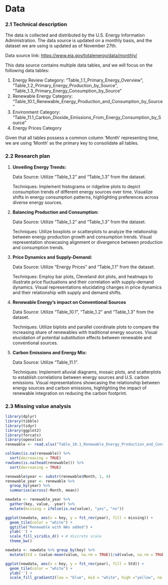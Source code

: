 # Data

### 2.1 Technical description

The data is collected and distributed by the U.S. Energy Information Administration. The data source is updated on a monthly basis, and the dataset we are using is updated as of November 27th.

Data source link: <https://www.eia.gov/totalenergy/data/monthly/>

This data source contains multiple data tables, and we will focus on the following data tables:

1.  Energy Review Category: "Table_1.1_Primary_Energy_Overview", "Table_1.2_Primary_Energy_Production_by_Source", "Table_1.3_Primary_Energy_Consumption_by_Source"
2.  Renewable Energy Category: "Table_10.1_Renewable_Energy_Production_and_Consumption_by_Source"
3.  Environment Category: "Table_11.1_Carbon_Dioxide_Emissions_From_Energy_Consumption_by_Source"
4.  Energy Prices Category

Given that all tables possess a common column 'Month' representing time, we are using 'Month' as the primary key to consolidate all tables.

### 2.2 Research plan

1.  **Unveiling Energy Trends:**

    Data Source: Utilize "Table_1.2" and "Table_1.3" from the dataset.

    Techniques: Implement histograms or ridgeline plots to depict consumption trends of different energy sources over time. Visualize shifts in energy consumption patterns, highlighting preferences across diverse energy sources.

2.  **Balancing Production and Consumption:**

    Data Source: Utilize "Table_1.2" and "Table_1.3" from the dataset.

    Techniques: Utilize boxplots or scatterplots to analyze the relationship between energy production growth and consumption trends. Visual representation showcasing alignment or divergence between production and consumption trends.

3.  **Price Dynamics and Supply-Demand:**

    Data Source: Utilize "Energy Prices" and "Table_1.1" from the dataset.

    Techniques: Employ bar plots, Cleveland dot plots, and heatmaps to illustrate price fluctuations and their correlation with supply-demand dynamics. Visual representations elucidating changes in price dynamics and their relationship with supply and demand shifts.

4.  **Renewable Energy's impact on Conventional Sources**

    Data Source: Utilize "Table_10.1", "Table_1.2" and "Table_1.3" from the dataset.

    Techniques: Utilize biplots and parallel coordinate plots to compare the increasing share of renewables with traditional energy sources. Visual elucidation of potential substitution effects between renewable and conventional sources.

5.  **Carbon Emissions and Energy Mix:**

    Data Source: Utilize "Table_11.1".

    Techniques: Implement alluvial diagrams, mosaic plots, and scatterplots to establish correlations between energy sources and U.S. carbon emissions. Visual representations showcasing the relationship between energy sources and carbon emissions, highlighting the impact of renewable integration on reducing the carbon footprint.

### 2.3 Missing value analysis

```r
library(dplyr)
library(tibble)
library(tidyr)
library(ggplot2)
library(forcats)
library(openxlsx)
renewable <- read.xlsx("Table_10.1_Renewable_Energy_Production_and_Consumption_by_Source.xlsx")
```

```r
colSums(is.na(renewable)) %>%
  sort(decreasing = TRUE)
rowSums(is.na(head(renewable))) %>%
  sort(decreasing = TRUE)
```

```r
renewable$year <- substr(renewable$Month, 1, 4)
renewable_year <- renewable %>%
  group_by(year) %>%
  summarise(across(-Month, mean))

newdata <- renewable_year %>%
  gather(key, value, -year) %>%
  mutate(missing = ifelse(is.na(value), "yes", "no"))
```

```r
ggplot(newdata, aes(x = key, y = fct_rev(year), fill = missing)) +
  geom_tile(color = "white") + 
  ggtitle("Renewable with NAs added") +
  ylab('') + 
  scale_fill_viridis_d() + # discrete scale
  theme_bw()
```

```r
newdata <- newdata %>% group_by(key) %>% 
  mutate(Std = (value-mean(value, na.rm = TRUE))/sd(value, na.rm = TRUE)) %>% ungroup()

ggplot(newdata, aes(x = key, y = fct_rev(year), fill = Std)) +
  geom_tile(color = "white") + 
  ylab('') + 
  scale_fill_gradient2(low = "blue", mid = "white", high ="yellow", na.value = "black") + theme_bw()
```
